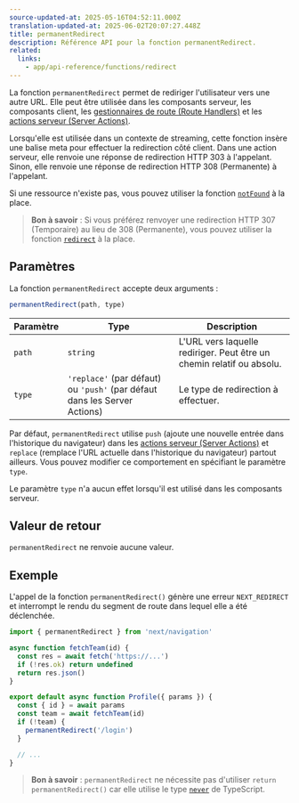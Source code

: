 ```yaml
---
source-updated-at: 2025-05-16T04:52:11.000Z
translation-updated-at: 2025-06-02T20:07:27.448Z
title: permanentRedirect
description: Référence API pour la fonction permanentRedirect.
related:
  links:
    - app/api-reference/functions/redirect
---
```


La fonction `permanentRedirect` permet de rediriger l'utilisateur vers une autre URL. Elle peut être utilisée dans les composants serveur, les composants client, les [gestionnaires de route (Route Handlers)](/docs/app/building-your-application/routing/route-handlers) et les [actions serveur (Server Actions)](/docs/app/building-your-application/data-fetching/server-actions-and-mutations).

Lorsqu'elle est utilisée dans un contexte de streaming, cette fonction insère une balise meta pour effectuer la redirection côté client. Dans une action serveur, elle renvoie une réponse de redirection HTTP 303 à l'appelant. Sinon, elle renvoie une réponse de redirection HTTP 308 (Permanente) à l'appelant.

Si une ressource n'existe pas, vous pouvez utiliser la fonction [`notFound`](/docs/app/api-reference/functions/not-found) à la place.

> **Bon à savoir** : Si vous préférez renvoyer une redirection HTTP 307 (Temporaire) au lieu de 308 (Permanente), vous pouvez utiliser la fonction [`redirect`](/docs/app/api-reference/functions/redirect) à la place.

## Paramètres

La fonction `permanentRedirect` accepte deux arguments :

```js
permanentRedirect(path, type)
```

| Paramètre | Type                                                          | Description                                                 |
| --------- | ------------------------------------------------------------- | ----------------------------------------------------------- |
| `path`    | `string`                                                      | L'URL vers laquelle rediriger. Peut être un chemin relatif ou absolu. |
| `type`    | `'replace'` (par défaut) ou `'push'` (par défaut dans les Server Actions) | Le type de redirection à effectuer.                         |

Par défaut, `permanentRedirect` utilise `push` (ajoute une nouvelle entrée dans l'historique du navigateur) dans les [actions serveur (Server Actions)](/docs/app/building-your-application/data-fetching/server-actions-and-mutations) et `replace` (remplace l'URL actuelle dans l'historique du navigateur) partout ailleurs. Vous pouvez modifier ce comportement en spécifiant le paramètre `type`.

Le paramètre `type` n'a aucun effet lorsqu'il est utilisé dans les composants serveur.

## Valeur de retour

`permanentRedirect` ne renvoie aucune valeur.

## Exemple

L'appel de la fonction `permanentRedirect()` génère une erreur `NEXT_REDIRECT` et interrompt le rendu du segment de route dans lequel elle a été déclenchée.

```jsx filename="app/team/[id]/page.js"
import { permanentRedirect } from 'next/navigation'

async function fetchTeam(id) {
  const res = await fetch('https://...')
  if (!res.ok) return undefined
  return res.json()
}

export default async function Profile({ params }) {
  const { id } = await params
  const team = await fetchTeam(id)
  if (!team) {
    permanentRedirect('/login')
  }

  // ...
}
```

> **Bon à savoir** : `permanentRedirect` ne nécessite pas d'utiliser `return permanentRedirect()` car elle utilise le type [`never`](https://www.typescriptlang.org/docs/handbook/2/functions.html#never) de TypeScript.
